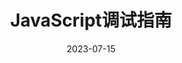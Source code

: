 ---
title: 'JavaScript调试指南'
description: '客户端、服务端中的一些JavaScript的调试技巧'
date: '2023-07-15'
hot: true
published: true
repository: ''
url: ''
toc: true
---